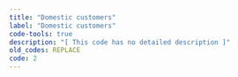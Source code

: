```yaml
---
title: "Domestic customers"
label: "Domestic customers"
code-tools: true
description: "[ This code has no detailed description ]"
old_codes: REPLACE
code: 2
---
```

